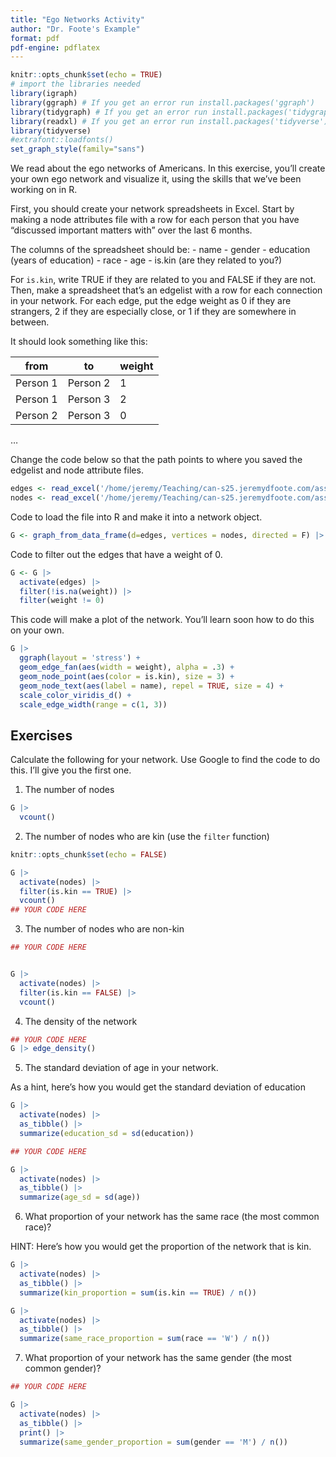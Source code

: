 ```yaml
---
title: "Ego Networks Activity"
author: "Dr. Foote's Example"
format: pdf
pdf-engine: pdflatex
---
```


```r
knitr::opts_chunk$set(echo = TRUE)
# import the libraries needed
library(igraph)
library(ggraph) # If you get an error run install.packages('ggraph')
library(tidygraph) # If you get an error run install.packages('tidygraph')
library(readxl) # If you get an error run install.packages('tidyverse')
library(tidyverse)
#extrafont::loadfonts() 
set_graph_style(family="sans")
```

We read about the ego networks of Americans. In this exercise, you'll create your own ego network and visualize it, using the skills that we've been working on in R.

First, you should create your network spreadsheets in Excel. Start by making a node attributes file with a row for each person that you have "discussed important matters with" over the last 6 months.

The columns of the spreadsheet should be:
- name
- gender
- education (years of education)
- race
- age
- is.kin (are they related to you?)

For `is.kin`, write TRUE if they are related to you and FALSE if they are not.
Then, make a spreadsheet that's an edgelist with a row for each connection in your network. For each edge, put the edge weight as 0 if they are strangers, 2 if they are especially close, or 1 if they are somewhere in between.

It should look something like this:

from | to | weight
--- | --- | ---
Person 1 | Person 2 | 1
Person 1 | Person 3 | 2
Person 2 | Person 3 | 0
...

Change the code below so that the path points to where you saved the edgelist and node attribute files.

```r
edges <- read_excel('/home/jeremy/Teaching/can-s25.jeremydfoote.com/assignments/r_lab_examples/ego_edges.xlsx')
nodes <- read_excel('/home/jeremy/Teaching/can-s25.jeremydfoote.com/assignments/r_lab_examples/ego_atts.xlsx')
```

Code to load the file into R and make it into a network object.

```r
G <- graph_from_data_frame(d=edges, vertices = nodes, directed = F) |> as_tbl_graph()
```

Code to filter out the edges that have a weight of 0.

```r
G <- G |>
  activate(edges) |>
  filter(!is.na(weight)) |>
  filter(weight != 0)
```

This code will make a plot of the network. You'll learn soon how to do this on your own.

```r
G |>
  ggraph(layout = 'stress') +
  geom_edge_fan(aes(width = weight), alpha = .3) +
  geom_node_point(aes(color = is.kin), size = 3) +
  geom_node_text(aes(label = name), repel = TRUE, size = 4) +
  scale_color_viridis_d() +
  scale_edge_width(range = c(1, 3))
```


## Exercises

Calculate the following for your network. Use Google to find the code to do this. I'll give you the first one.

1. The number of nodes

```r
G |>
  vcount()
```

2. The number of nodes who are kin (use the `filter` function)
```r

knitr::opts_chunk$set(echo = FALSE)

G |>
  activate(nodes) |>
  filter(is.kin == TRUE) |>
  vcount()
## YOUR CODE HERE


```

3. The number of nodes who are non-kin

```r

## YOUR CODE HERE


G |>
  activate(nodes) |>
  filter(is.kin == FALSE) |>
  vcount()

```


4. The density of the network
```r

## YOUR CODE HERE
G |> edge_density()

```

5. The standard deviation of age in your network.

As a hint, here's how you would get the standard deviation of education

```r

G |>
  activate(nodes) |>
  as_tibble() |>
  summarize(education_sd = sd(education))

```

```r

## YOUR CODE HERE

G |>
  activate(nodes) |>
  as_tibble() |>
  summarize(age_sd = sd(age))

```

6. What proportion of your network has the same race (the most common race)?

HINT: Here's how you would get the proportion of the network that is kin.

```r

G |>
  activate(nodes) |>
  as_tibble() |>
  summarize(kin_proportion = sum(is.kin == TRUE) / n())

```

```r

G |>
  activate(nodes) |>
  as_tibble() |>
  summarize(same_race_proportion = sum(race == 'W') / n())

```


7. What proportion of your network has the same gender (the most common gender)?

```r

## YOUR CODE HERE

G |>
  activate(nodes) |>
  as_tibble() |>
  print() |>
  summarize(same_gender_proportion = sum(gender == 'M') / n())

```
